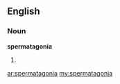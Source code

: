 ==English==

===Noun===
'''spermatagonia'''

# {{plural of|[[spermatagonium]]}}

[[ar:spermatagonia]]
[[my:spermatagonia]]